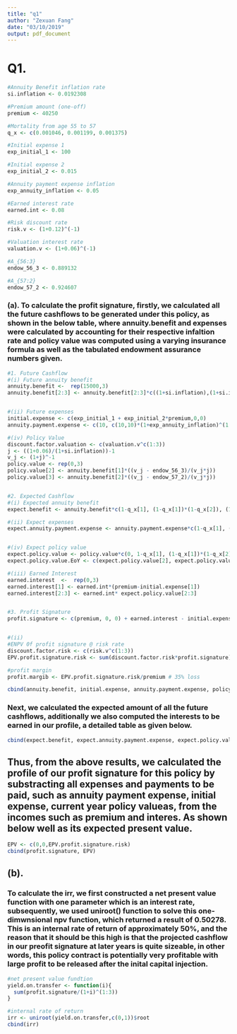 ```yaml
---
title: "q1"
author: "Zexuan Fang"
date: "03/10/2019"
output: pdf_document
---
```


# Q1. 

```r
#Annuity Benefit inflation rate 
si.inflation <- 0.0192308

#Premium amount (one-off)
premium <- 40250

#Mortality from age 55 to 57
q_x <- c(0.001046, 0.001199, 0.001375)

#Initial expense 1
exp_initial_1 <- 100

#Initial expense 2
exp_initial_2 <- 0.015

#Annuity payment expense inflation
exp_annuity_inflation <- 0.05

#Earned interest rate
earned.int <- 0.08

#Risk discount rate 
risk.v <- (1+0.12)^(-1) 

#Valuation interest rate 
valuation.v <- (1+0.06)^(-1)

#A_{56:3}
endow_56_3 <- 0.889132

#A_{57:2}
endow_57_2 <- 0.924607
```

### (a). To calculate the profit signature, firstly, we calculated all the future cashflows to be generated under this policy, as shown in the below table, where annuity.benefit and expenses were calculated by accounting for their respective infaltion rate and policy value was computed using a varying insurance formula as well as the tabulated endowment assurance numbers given. 
```r
#1. Future Cashflow 
#(i) Future annuity benefit 
annuity.benefit <-  rep(15000,3)
annuity.benefit[2:3] <- annuity.benefit[2:3]*c((1+si.inflation),(1+si.inflation)^2)


#(ii) Future expenses 
initial.expense <- c(exp_initial_1 + exp_initial_2*premium,0,0)
annuity.payment.expense <- c(10, c(10,10)*(1+exp_annuity_inflation)^(1:2))

#(iv) Policy Value
discount.factor.valuation <- c(valuation.v^c(1:3))
j <- ((1+0.06)/(1+si.inflation))-1
v_j <- (1+j)^-1
policy.value <- rep(0,3)
policy.value[2] <- annuity.benefit[1]*((v_j - endow_56_3)/(v_j*j))
policy.value[3] <- annuity.benefit[2]*((v_j - endow_57_2)/(v_j*j))


#2. Expected Cashflow 
#(i) Expected annuity benefit 
expect.benefit <- annuity.benefit*c(1-q_x[1], (1-q_x[1])*(1-q_x[2]), (1-q_x[1])*(1-q_x[2])*(1-q_x[3]))

#(ii) Expect expenses 
expect.annuity.payment.expense <- annuity.payment.expense*c(1-q_x[1], (1-q_x[1])*(1-q_x[2]), (1-q_x[1])*(1-q_x[2])*(1-q_x[3]))


#(iv) Expect policy value 
expect.policy.value <- policy.value*c(0, 1-q_x[1], (1-q_x[1])*(1-q_x[2]))
expect.policy.value.EoY <- c(expect.policy.value[2], expect.policy.value[3],0)

#(iii) Earned Interest 
earned.interest  <-  rep(0,3)
earned.interest[1] <- earned.int*(premium-initial.expense[1])
earned.interest[2:3] <- earned.int* expect.policy.value[2:3]


#3. Profit Signature 
profit.signature <- c(premium, 0, 0) + earned.interest - initial.expense-expect.annuity.payment.expense - expect.benefit + expect.policy.value - expect.policy.value.EoY


#(ii) 
#ENPV 0f profit signature @ risk rate
discount.factor.risk <- c(risk.v^c(1:3))
EPV.profit.signature.risk <- sum(discount.factor.risk*profit.signature)

#profit margin 
profit.margib <- EPV.profit.signature.risk/premium # 35% loss 

cbind(annuity.benefit, initial.expense, annuity.payment.expense, policy.value)
```



### Next, we calculated the expected amount of all the future cashflows, additionally we also computed the interests to be earned in our profile, a detailed table as given below. 
```r
cbind(expect.benefit, expect.annuity.payment.expense, expect.policy.value.EoY, earned.interest)
```

## Thus, from the above results, we calculated the profile of our profit signature for this policy by substracting all expenses and payments to be paid, such as annuity payment expense, initial expense, current year policy valueas, from the incomes such as premium and interes. As shown below well as its expected present value.
```r
EPV <- c(0,0,EPV.profit.signature.risk)
cbind(profit.signature, EPV)
```


 
## (b). 
### To calculate the irr, we first constructed a net present value function with one parameter which is an interest rate, subsequently, we used uniroot() function to solve this one-dimwnsional npv function, which returned a result of 0.50278. This is an internal rate of return of approximately 50%, and the reason that it should be this high is that the projected cashflow in our preofit signature at later years is quite sizeable, in other words, this policy contract is potentially very profitable with large profit to be released after the inital capital injection. 
```r
#net present value fundtion
yield.on.transfer <- function(i){
  sum(profit.signature/(1+i)^(1:3))
}

#internal rate of return 
irr <- uniroot(yield.on.transfer,c(0,1))$root
cbind(irr)
```